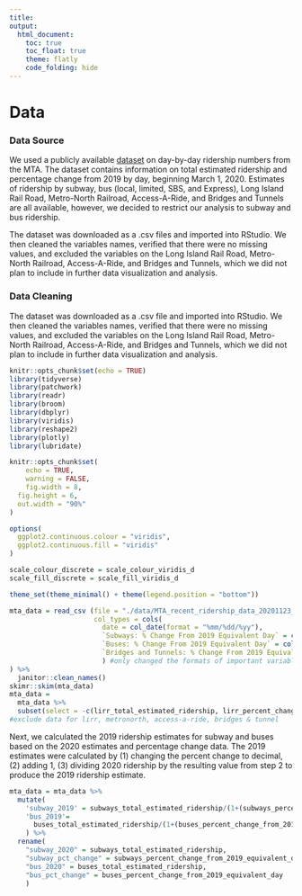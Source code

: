 ```yaml
---
title: 
output: 
  html_document:
    toc: true
    toc_float: true
    theme: flatly
    code_folding: hide
---
```


# __Data__

### Data Source 

We used a publicly available [dataset](https://new.mta.info/coronavirus/ridership) on day-by-day ridership numbers  from the MTA. The dataset contains information on total estimated ridership and percentage change from 2019 by day, beginning March 1, 2020. Estimates of ridership by subway, bus (local, limited, SBS, and Express), Long Island Rail Road, Metro-North Railroad, Access-A-Ride, and Bridges and Tunnels are all available, however, we decided to restrict our analysis to subway and bus ridership.   

The dataset was downloaded as a .csv files and imported into RStudio. We then cleaned the variables names, verified that there were no missing values, and excluded the variables on the Long Island Rail Road, Metro-North Railroad, Access-A-Ride, and Bridges and Tunnels, which we did not plan to include in further data visualization and analysis. 

### Data Cleaning 

The dataset was downloaded as a .csv file and imported into RStudio. We then cleaned the variables names, verified that there were no missing values, and excluded the variables on the Long Island Rail Road, Metro-North Railroad, Access-A-Ride, and Bridges and Tunnels, which we did not plan to include in further data visualization and analysis. 

```r
knitr::opts_chunk$set(echo = TRUE)
library(tidyverse)
library(patchwork)
library(readr)
library(broom)
library(dbplyr)
library(viridis)
library(reshape2)
library(plotly)
library(lubridate)

knitr::opts_chunk$set(
	echo = TRUE,
	warning = FALSE,
	fig.width = 8, 
  fig.height = 6,
  out.width = "90%"
)

options(
  ggplot2.continuous.colour = "viridis",
  ggplot2.continuous.fill = "viridis"
)

scale_colour_discrete = scale_colour_viridis_d
scale_fill_discrete = scale_fill_viridis_d

theme_set(theme_minimal() + theme(legend.position = "bottom"))
```


```r
mta_data = read_csv (file = "./data/MTA_recent_ridership_data_20201123_0.csv",
                     col_types = cols(
                       date = col_date(format = "%mm/%dd/%yy"),
                       `Subways: % Change From 2019 Equivalent Day` = col_number(),
                       `Buses: % Change From 2019 Equivalent Day` = col_number(),
                       `Bridges and Tunnels: % Change From 2019 Equivalent Day` = col_number()
                       ) #only changed the formats of important variables 
) %>%
  janitor::clean_names()
skimr::skim(mta_data)
mta_data =
  mta_data %>%
  subset(select = -c(lirr_total_estimated_ridership, lirr_percent_change_from_2019_monthly_weekday_saturday_sunday_average, metro_north_total_estimated_ridership, metro_north_percent_change_from_2019_monthly_weekday_saturday_sunday_average, access_a_ride_total_scheduled_trips, access_a_ride_percent_change_from_2019_monthly_weekday_saturday_sunday_average, bridges_and_tunnels_total_traffic, bridges_and_tunnels_percent_change_from_2019_equivalent_day))
#exclude data for lirr, metronorth, access-a-ride, bridges & tunnel
```

Next, we calculated the 2019 ridership estimates for subway and buses based on the 2020 estimates and percentage change data. The 2019 estimates were calculated by (1) changing the percent change to decimal, (2) adding 1, (3) dividing 2020 ridership by the resulting value from step 2 to produce the 2019 ridership estimate.

```r
mta_data = mta_data %>%
  mutate( 
    'subway_2019' = subways_total_estimated_ridership/(1+(subways_percent_change_from_2019_equivalent_day/100)),
    'bus_2019'=
      buses_total_estimated_ridership/(1+(buses_percent_change_from_2019_equivalent_day/100))
    ) %>%
  rename(
    "subway_2020" = subways_total_estimated_ridership,
    "subway_pct_change" = subways_percent_change_from_2019_equivalent_day,
    "bus_2020" = buses_total_estimated_ridership,
    "bus_pct_change" = buses_percent_change_from_2019_equivalent_day
    )
```









